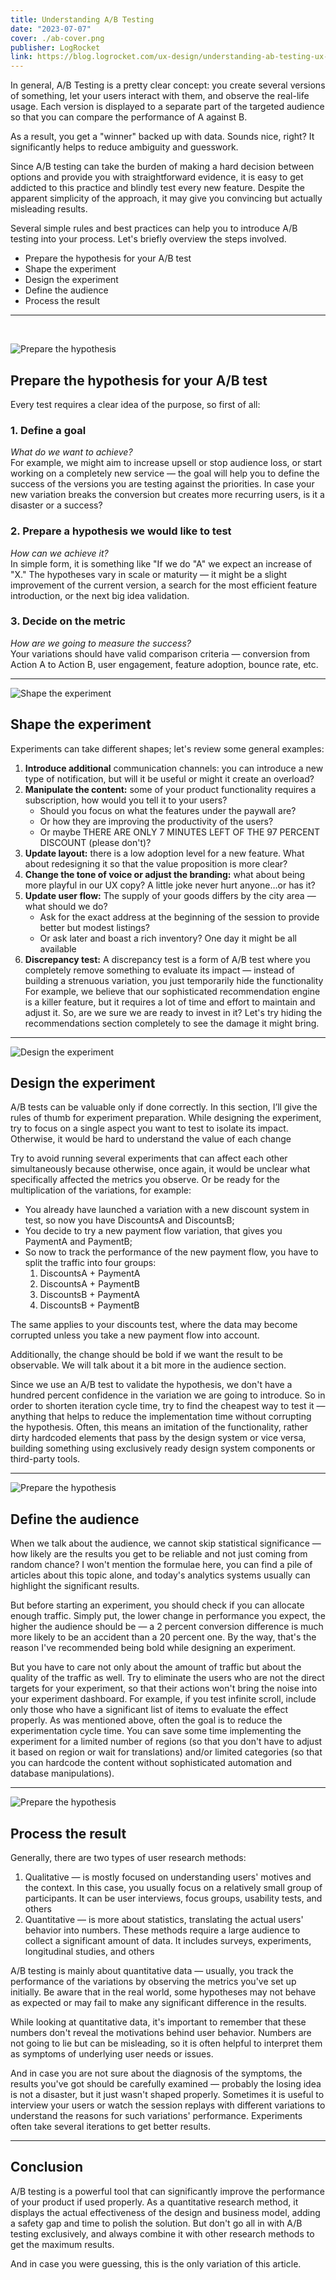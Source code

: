 ```yaml
---
title: Understanding A/B Testing
date: "2023-07-07"
cover: ./ab-cover.png
publisher: LogRocket
link: https://blog.logrocket.com/ux-design/understanding-ab-testing-ux-research/
---
```


In general, A/B Testing is a pretty clear concept: you create several versions of something, let your users interact with them, and observe the real-life usage. Each version is displayed to a separate part of the targeted audience so that you can compare the performance of A against B.

As a result, you get a "winner" backed up with data. Sounds nice, right? It significantly helps to reduce ambiguity and guesswork.

Since A/B testing can take the burden of making a hard decision between options and provide you with straightforward evidence, it is easy to get addicted to this practice and blindly test every new feature. Despite the apparent simplicity of the approach, it may give you convincing but actually misleading results.

Several simple rules and best practices can help you to introduce A/B testing into your process. Let's briefly overview the steps involved.

- Prepare the hypothesis for your A/B test
- Shape the experiment
- Design the experiment
- Define the audience
- Process the result

---

<br />

![Prepare the hypothesis](./ab-hypothesis.png)

## Prepare the hypothesis for your A/B test

Every test requires a clear idea of the purpose, so first of all:

### 1. Define a goal

_What do we want to achieve?_ <br />
For example, we might aim to increase upsell or stop audience loss, or start working on a completely new service — the goal will help you to define the success of the versions you are testing against the priorities. In case your new variation breaks the conversion but creates more recurring users, is it a disaster or a success?

### 2. Prepare a hypothesis we would like to test

_How can we achieve it?_ <br />
In simple form, it is something like "If we do "A" we expect an increase of "X." The hypotheses vary in scale or maturity — it might be a slight improvement of the current version, a search for the most efficient feature introduction, or the next big idea validation.

### 3. Decide on the metric

_How are we going to measure the success?_ <br />
Your variations should have valid comparison criteria — conversion from Action A to Action B, user engagement, feature adoption, bounce rate, etc.

---

![Shape the experiment](./ab-shape.png)

## Shape the experiment

Experiments can take different shapes; let's review some general examples:

1. **Introduce additional** communication channels: you can introduce a new type of notification, but will it be useful or might it create an overload?
2. **Manipulate the content:** some of your product functionality requires a subscription, how would you tell it to your users?
   - Should you focus on what the features under the paywall are?
   - Or how they are improving the productivity of the users?
   - Or maybe THERE ARE ONLY 7 MINUTES LEFT OF THE 97 PERCENT DISCOUNT (please don't)?
3. **Update layout:** there is a low adoption level for a new feature. What about redesigning it so that the value proposition is more clear?
4. **Change the tone of voice or adjust the branding:** what about being more playful in our UX copy? A little joke never hurt anyone…or has it?
5. **Update user flow:** The supply of your goods differs by the city area — what should we do?
   - Ask for the exact address at the beginning of the session to provide better but modest listings?
   - Or ask later and boast a rich inventory? One day it might be all available
6. **Discrepancy test:** A discrepancy test is a form of A/B test where you completely remove something to evaluate its impact — instead of building a strenuous variation, you just temporarily hide the functionality
   For example, we believe that our sophisticated recommendation engine is a killer feature, but it requires a lot of time and effort to maintain and adjust it. So, are we sure we are ready to invest in it? Let's try hiding the recommendations section completely to see the damage it might bring.

---

![Design the experiment](./ab-design.png)

## Design the experiment

A/B tests can be valuable only if done correctly. In this section, I’ll give the rules of thumb for experiment preparation.
While designing the experiment, try to focus on a single aspect you want to test to isolate its impact. Otherwise, it would be hard to understand the value of each change

Try to avoid running several experiments that can affect each other simultaneously because otherwise, once again, it would be unclear what specifically affected the metrics you observe. Or be ready for the multiplication of the variations, for example:

- You already have launched a variation with a new discount system in test, so now you have DiscountsA and DiscountsB;
- You decide to try a new payment flow variation, that gives you PaymentA and PaymentB;
- So now to track the performance of the new payment flow, you have to split the traffic into four groups:
  1. DiscountsA + PaymentA
  2. DiscountsA + PaymentB
  3. DiscountsB + PaymentA
  4. DiscountsB + PaymentB

The same applies to your discounts test, where the data may become corrupted unless you take a new payment flow into account.

Additionally, the change should be bold if we want the result to be observable. We will talk about it a bit more in the audience section.

Since we use an A/B test to validate the hypothesis, we don't have a hundred percent confidence in the variation we are going to introduce. So in order to shorten iteration cycle time, try to find the cheapest way to test it — anything that helps to reduce the implementation time without corrupting the hypothesis. Often, this means an imitation of the functionality, rather dirty hardcoded elements that pass by the design system or vice versa, building something using exclusively ready design system components or third-party tools.

---

![Prepare the hypothesis](./ab-audience.png)

## Define the audience

When we talk about the audience, we cannot skip statistical significance — how likely are the results you get to be reliable and not just coming from random chance? I won't mention the formulae here, you can find a pile of articles about this topic alone, and today's analytics systems usually can highlight the significant results.

But before starting an experiment, you should check if you can allocate enough traffic. Simply put, the lower change in performance you expect, the higher the audience should be — a 2 percent conversion difference is much more likely to be an accident than a 20 percent one. By the way, that's the reason I've recommended being bold while designing an experiment.

But you have to care not only about the amount of traffic but about the quality of the traffic as well. Try to eliminate the users who are not the direct targets for your experiment, so that their actions won't bring the noise into your experiment dashboard. For example, if you test infinite scroll, include only those who have a significant list of items to evaluate the effect properly.
As was mentioned above, often the goal is to reduce the experimentation cycle time. You can save some time implementing the experiment for a limited number of regions (so that you don't have to adjust it based on region or wait for translations) and/or limited categories (so that you can hardcode the content without sophisticated automation and database manipulations).

---

![Prepare the hypothesis](./ab-measure.png)

## Process the result

Generally, there are two types of user research methods:

1. Qualitative — is mostly focused on understanding users' motives and the context. In this case, you usually focus on a relatively small group of participants. It can be user interviews, focus groups, usability tests, and others
2. Quantitative — is more about statistics, translating the actual users' behavior into numbers. These methods require a large audience to collect a significant amount of data. It includes surveys, experiments, longitudinal studies, and others

A/B testing is mainly about quantitative data — usually, you track the performance of the variations by observing the metrics you've set up initially. Be aware that in the real world, some hypotheses may not behave as expected or may fail to make any significant difference in the results.

While looking at quantitative data, it's important to remember that these numbers don't reveal the motivations behind user behavior. Numbers are not going to lie but can be misleading, so it is often helpful to interpret them as symptoms of underlying user needs or issues.

And in case you are not sure about the diagnosis of the symptoms, the results you've got should be carefully examined — probably the losing idea is not a disaster, but it just wasn't shaped properly. Sometimes it is useful to interview your users or watch the session replays with different variations to understand the reasons for such variations' performance. Experiments often take several iterations to get better results.

---

## Conclusion

A/B testing is a powerful tool that can significantly improve the performance of your product if used properly. As a quantitative research method, it displays the actual effectiveness of the design and business model, adding a safety gap and time to polish the solution. But don't go all in with A/B testing exclusively, and always combine it with other research methods to get the maximum results.

And in case you were guessing, this is the only variation of this article.
